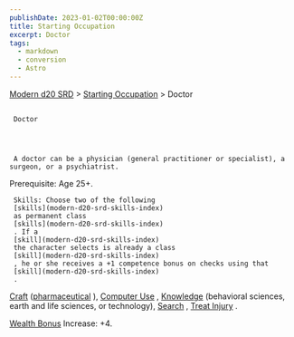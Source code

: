 ```yaml
---
publishDate: 2023-01-02T00:00:00Z
title: Starting Occupation
excerpt: Doctor
tags:
  - markdown
  - conversion
  - Astro
---
```


[Modern d20 SRD](/#modernD20) >
[Starting Occupation](modern-d20-srd-starting-occupation-index) > Doctor

##

     Doctor




     A doctor can be a physician (general ­practitioner or specialist), a surgeon, or a psychiatrist.

Prerequisite: Age 25+.

     Skills: Choose two of the following
     [skills](modern-d20-srd-skills-index)
     as permanent class
     [skills](modern-d20-srd-skills-index)
     . If a
     [skill](modern-d20-srd-skills-index)
     the character selects is already a class
     [skill](modern-d20-srd-skills-index)
     , he or she receives a +1 competence bonus on checks using that
     [skill](modern-d20-srd-skills-index)
     .

[Craft](modern-d20-srd-skills-craft)
([pharmaceutical](modern-d20-srd-skills-craft-pharmaceutical)
),
[Computer Use](modern-d20-srd-skills-computer-use)
,
[Knowledge](modern-d20-srd-skills-knowledge)
(behavioral sciences, earth
and life sciences, or technology),
[Search](modern-d20-srd-skills-search)
,
[Treat Injury](modern-d20-srd-skills-treat-injury)
.

[Wealth Bonus](modern-d20-srd-wealth-wealth-bonus)
Increase: +4.
